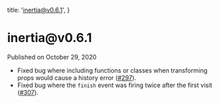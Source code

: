 
  title: 'inertia@v0.6.1',
}

<h1>inertia@v0.6.1</h1>

<div className="-mt-8 mb-12 text-base font-medium text-gray-600">Published on October 29, 2020</div>

- Fixed bug where including functions or classes when transforming props would cause a history error ([#297](https://github.com/inertiajs/inertia/pull/297)).
- Fixed bug where the `finish` event was firing twice after the first visit ([#307](https://github.com/inertiajs/inertia/pull/307)).
